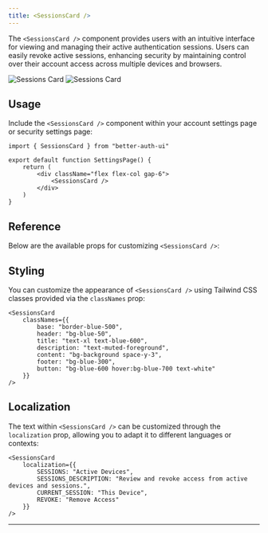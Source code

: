 ```yaml
---
title: <SessionsCard />
---
```


The `<SessionsCard />` component provides users with an intuitive interface for viewing and managing their active authentication sessions. Users can easily revoke active sessions, enhancing security by maintaining control over their account access across multiple devices and browsers.

<img alt="Sessions Card" src="/screenshots/sessions-card-dark.png" className="rounded-xl hidden dark:block w-lg mt-0 mb-0" />
<img alt="Sessions Card" src="/screenshots/sessions-card-light.png" className="rounded-xl dark:hidden w-lg mt-0 mb-0" />

## Usage

Include the `<SessionsCard />` component within your account settings page or security settings page:

```tsx
import { SessionsCard } from "better-auth-ui"

export default function SettingsPage() {
    return (
        <div className="flex flex-col gap-6">
            <SessionsCard />
        </div>
    )
}
```

## Reference

Below are the available props for customizing `<SessionsCard />`:

<AutoTypeTable path="../src/components/settings/security/sessions-card.tsx" name="SessionsCardProps" />

## Styling

You can customize the appearance of `<SessionsCard />` using Tailwind CSS classes provided via the `classNames` prop:

```tsx
<SessionsCard
    classNames={{
        base: "border-blue-500",
        header: "bg-blue-50",
        title: "text-xl text-blue-600",
        description: "text-muted-foreground",
        content: "bg-background space-y-3",
        footer: "bg-blue-300",
        button: "bg-blue-600 hover:bg-blue-700 text-white"
    }}
/>
```

## Localization

The text within `<SessionsCard />` can be customized through the `localization` prop, allowing you to adapt it to different languages or contexts:

```tsx
<SessionsCard
    localization={{
        SESSIONS: "Active Devices",
        SESSIONS_DESCRIPTION: "Review and revoke access from active devices and sessions.",
        CURRENT_SESSION: "This Device",
        REVOKE: "Remove Access"
    }}
/>
```

---